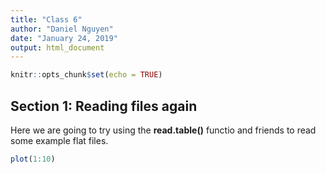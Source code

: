 ```yaml
---
title: "Class 6"
author: "Daniel Nguyen"
date: "January 24, 2019"
output: html_document
---
```


```r
knitr::opts_chunk$set(echo = TRUE)
```


## Section 1: Reading files again

Here we are going to try using the **read.table()** functio and friends to read some example flat files.

```r
plot(1:10)
```

